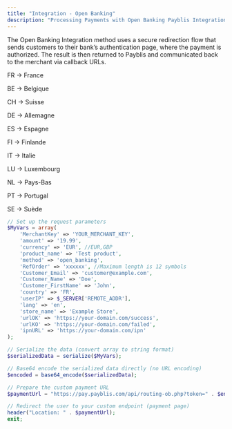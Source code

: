 ```yaml
---
title: "Integration - Open Banking"
description: "Processing Payments with Open Banking Payblis Integration"
---
```


The Open Banking Integration method uses a secure redirection flow that sends customers to their bank’s authentication page, where the payment is authorized. The result is then returned to Payblis and communicated back to the merchant via callback URLs.

<AccordionGroup>
    <Accordion title="Available country">
FR → France

BE → Belgique

CH → Suisse

DE → Allemagne

ES → Espagne

FI → Finlande

IT → Italie

LU → Luxembourg

NL → Pays-Bas

PT → Portugal

SE → Suède
  </Accordion>
</AccordionGroup>

```php PHP Implementation
// Set up the request parameters
$MyVars = array(
    'MerchantKey' => 'YOUR_MERCHANT_KEY',
    'amount' => '19.99',
    'currency' => 'EUR', //EUR,GBP
    'product_name' => 'Test product',
    'method' => 'open_banking',
    'RefOrder' => 'xxxxxx', //Maximum length is 12 symbols
    'Customer_Email' => 'customer@example.com',
    'Customer_Name' => 'Doe',
    'Customer_FirstName' => 'John',
    'country' => 'FR',
    'userIP' => $_SERVER['REMOTE_ADDR'],
    'lang' => 'en',
    'store_name' => 'Example Store',
    'urlOK' => 'https://your-domain.com/success',
    'urlKO' => 'https://your-domain.com/failed',
    'ipnURL' => 'https://your-domain.com/ipn'
);

// Serialize the data (convert array to string format)
$serializedData = serialize($MyVars);

// Base64 encode the serialized data directly (no URL encoding)
$encoded = base64_encode($serializedData);

// Prepare the custom payment URL
$paymentUrl = "https://pay.payblis.com/api/routing-ob.php?token=" . $encoded;

// Redirect the user to your custom endpoint (payment page)
header("Location: " . $paymentUrl);
exit;
```